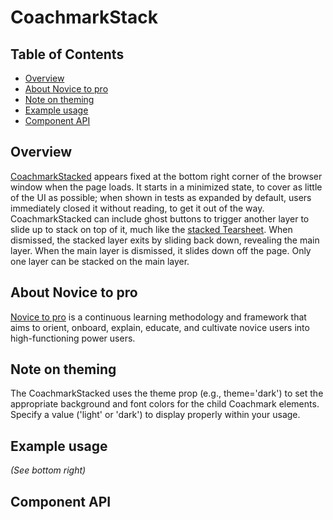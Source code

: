 
# CoachmarkStack

## Table of Contents

- [Overview](#overview)
- [About Novice to pro](#about-novice-to-pro)
- [Note on theming](#note-on-theming)
- [Example usage](#example-usage)
- [Component API](#component-api)

## Overview

[CoachmarkStacked](https://pages.github.ibm.com/cdai-design/pal/components/onboarding/coachmark/usage#stacked)
appears fixed at the bottom right corner of the browser window when the page
loads. It starts in a minimized state, to cover as little of the UI as possible;
when shown in tests as expanded by default, users immediately closed it without
reading, to get it out of the way. CoachmarkStacked can include ghost buttons to
trigger another layer to slide up to stack on top of it, much like the
[stacked Tearsheet](https://pages.github.ibm.com/cdai-design/pal/components/tearsheet/usage/#navigation).
When dismissed, the stacked layer exits by sliding back down, revealing the main
layer. When the main layer is dismissed, it slides down off the page. Only one
layer can be stacked on the main layer.

## About Novice to pro

[Novice to pro](https://pages.github.ibm.com/security/security-design/department/end-to-end-experiences/novice-to-pro/overview)
is a continuous learning methodology and framework that aims to orient, onboard,
explain, educate, and cultivate novice users into high-functioning power users.

## Note on theming

The CoachmarkStacked uses the theme prop (e.g., theme='dark') to set the
appropriate background and font colors for the child Coachmark elements. Specify
a value ('light' or 'dark') to display properly within your usage.

## Example usage

_(See bottom right)_

<Canvas>
  <div className="CoachmarkBaseExampleUsage">
    <Story of={CoachmarkStackStories.coachmarkStack} />
  </div>
</Canvas>

## Component API

<ArgsTable />
